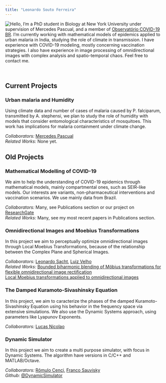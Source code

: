 ```yaml
---
title: "Leonardo Souto Ferreira"
---
```

<img style="float: left;" src="images/Leonardo_Souto_photo.png">

Hello, I'm a PhD student in Biology at New York University under supervision of Mercedes Pascual, and a member of <a href="https://covid19br.github.io/">Observatório COVID-19 BR</a>. I'm currently working with mathematical models of epidemics applied to urban malaria in India, studying the role of climate in transmission. I have experience with COVID-19 modeling, mostly concerning vaccination strategies. I also have experience in image processing of omnidirectional images with complex analysis and spatio-temporal chaos. Feel free to contact me.

<br clear="left"/>

## Current Projects

### Urban malaria and Humidity

Using climate data and number of cases of malaria caused by P. falciparum, transmitted by A. stephensi, we plan to study the role of humidity with models that consider entomological characteristics of mosquitoes. This work has implications for malaria containment under climate change.

<em>Collaborators:</em>
<a href="https://voices.uchicago.edu/mercedespascual/">Mercedes Pascual</a><br>
<em>Related Works:</em>
None yet.

## Old Projects

### Mathematical Modelling of COVID-19

We aim to help the understanding of COVID-19 epidemics through mathematical models, mainly compartmental ones, such as SEIR-like models. Our interests are variants, non-pharmaceutical interventions and vaccination scenarios. We use mainly data from Brazil.

<em>Collaborators:</em>
Many, see Publications section or our project on <a href="https://www.researchgate.net/project/Mathematical-Modelling-of-COVID-19">ResearchGate</a><br>
<em>Related Works:</em>
Many, see my most recent papers in Publications section.

### Omnidirectional Images and Moebius Transformations

In this project we aim to perceptually optimize omnidirectional images through Local Moebius Transformations, because of the relationship between the Complex Plane and Spherical Images.

<em>Collaborators:</em>
<a href="http://mtm.ufsc.br/~leo/">Leonardo Sacht</a>,
<a href="http://lvelho.impa.br/">Luiz Velho<a>
<br>
<em>Related Works:</em>
<a href="https://leo-souto.github.io/BBW_Moebius/">Bounded biharmonic blending of Möbius transformations for flexible omnidirectional image rectification</a><br>
<a href="https://www.visgraf.impa.br/moebius360/">Local Moebius transformations applied to omnidirectional images</a>


### The Damped Kuramoto-Sivashinsky Equation

In this project, we aim to caracterize the phases of the damped Kuramoto-Sivashinsky Equation using his behavior in the frequency space via extensive simulations. We also use the Dynamic Systems approach, using parameters like Lyapunov Exponents.

<em>Collaborators:</em>
<a href="http://nicolao.paginas.ufsc.br/">Lucas Nicolao</a>


### Dynamic Simulator

In this project we aim to create a multi purpose simulator, with focus in Dynamic Systems. The algorithm have versions in C/C++ and MATLAB/Octave.

<em>Collaborators:</em>
<a href="https://github.com/romcenci">Rômulo Cenci,</a>
<a href="https://github.com/francosauvisky">Franco Sauvisky</a>
<br>
<em>Github:</em>
<a href="https://github.com/romcenci/DynamicSimulator">@DynamicSimulator</a>

